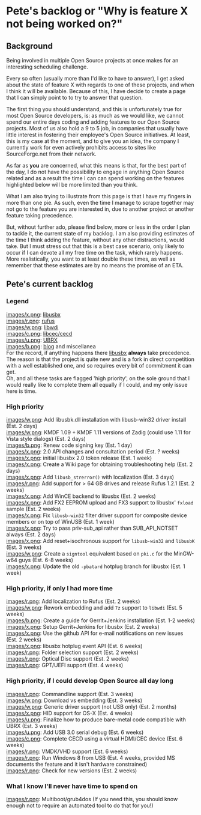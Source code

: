 = Pete's backlog or "Why is feature X not being worked on?" =

== Background ==
Being involved in multiple Open Source projects at once makes for an interesting scheduling challenge.

Every so often (usually more than I'd like to have to answer), I get asked about the state of feature X with regards to one of these projects, and when I think it will be available. Because of this, I have decide to create a page that I can simply point to to try to answer that question.

The first thing you should understand, and this is unfortunately true for most Open Source developers, is: as much as we would like, we cannot spend our entire days coding and adding features to our Open Source projects. Most of us also hold a 9 to 5 job, in companies that usually have little interest in fostering their employee's Open Source initiatives. At least, this is my case at the moment, and to give you an idea, the company I currently work for even actively prohibits access to sites like SourceForge.net from their network.

As far as '''you''' are concerned, what this means is that, for the best part of the day, I do not have the possibility to engage in anything Open Source related and as a result the time I can can spend working on the features highlighted below will be more limited than you think.

What I am also trying to illustrate from this page is that I have my fingers in more than one pie. As such, even the time I manage to scrape together may not go to the feature you are interested in, due to another project or another feature taking precedence.

But, without further ado, please find below, more or less in the order I plan to tackle it, the current state of my backlog. I am also providing estimates of the time I think adding the feature, without any other distractions, would take. But I must stress out that this is a best case scenario, only likely to occur if I can devote all my free time on the task, which rarely happens. More realistically, you want to at least double these times, as well as remember that these estimates are by no means the promise of an ETA.

== Pete's current backlog ==

=== Legend ===
[[images/x.png]]: [http://libusbx.org libusbx]<br/>
[[images/r.png]]: [http://rufus.akeo.ie rufus]<br/>
[[images/w.png]]: [http://libwdi.akeo.ie libwdi]<br/>
[[images/c.png]]: [http://cecd.akeo.ie libcec/cecd]<br/>
[[images/u.png]]: [http://ubrx.akeo.ie UBRX]<br/>
[[images/b.png]]: [http://pete.akeo.ie blog] and miscellanea<br/>
For the record, if anything happens there [http://libusbx.org libusbx] '''always''' take precedence. The reason is that the project is quite new and is a fork in direct competition with a well established one, and so requires every bit of commitment it can get.</br/>
Oh, and all these tasks are flagged 'high priority', on the sole ground that I would really like to complete them all equally if I could, and my only issue here is time.

=== High priority ===
[[images/w.png]]: Add libusbk.dll installation with libusb-win32 driver install (Est. 2 days)<br/>
[[images/w.png]]: KMDF 1.09 + KMDF 1.11 versions of Zadig (could use 1.11 for Vista style dialogs) (Est. 2 days)<br/>
[[images/b.png]]: Renew code signing key (Est. 1 day)<br/>
[[images/x.png]]: 2.0 API changes and consultation period (Est. ? weeks)<br/>
[[images/x.png]]: initial libusbx 2.0 token release (Est. 1 week)<br/>
[[images/x.png]]: Create a Wiki page for obtaining troubleshooting help (Est. 2 days)<br/>
[[images/x.png]]: Add <code>libusb_strerror()</code> with localization (Est. 3 days)<br/>
[[images/r.png]]: Add support for > 64 GB drives and release Rufus 1.2.1 (Est. 2 weeks)<br/>
[[images/x.png]]: Add WinCE backend to libusbx (Est. 2 weeks)<br/>
[[images/x.png]]: Add FX2 EEPROM upload and FX3 support to libusbx' <code>fxload</code> sample (Est. 2 weeks)<br/>
[[images/x.png]]: Fix <code>libusb-win32</code> filter driver support for composite device members or on top of WinUSB (Est. 1 week)<br/>
[[images/x.png]]: Try to pass priv-sub_api rather than SUB_API_NOTSET always (Est. 2 days)<br/>
[[images/x.png]]: Add reset+isochronous support for <code>libusb-win32</code> and <code>libusbK</code> 
(Est. 3 weeks)<br/>
[[images/w.png]]: Create a <code>signtool</code> equivalent based on <code>pki.c</code> for the MinGW-w64 guys (Est. 6-8 weeks)<br/>
[[images/x.png]]: Update the old <code>-pbatard</code> hotplug branch for libusbx (Est. 1 week)

=== High priority, if only I had more time ===
[[images/r.png]]: Add localization to Rufus (Est. 2 weeks)<br/>
[[images/w.png]]: Rework embedding and add <code>7z</code> support to <code>libwdi</code> (Est. 5 weeks)<br/>
[[images/b.png]]: Create a guide for Gerrit+Jenkins installation (Est. 1-2 weeks)<br/>
[[images/x.png]]: Setup Gerrit+Jenkins for libusbx (Est. 2 weeks)<br/>
[[images/x.png]]: Use the github API for e-mail notifications on new issues (Est. 2 weeks)<br/>
[[images/x.png]]: libusbx hotplug event API (Est. 6 weeks)<br/>
[[images/r.png]]: Folder selection support (Est. 2 weeks)<br/>
[[images/r.png]]: Optical Disc support (Est. 2 weeks)<br/>
[[images/r.png]]: GPT/UEFI support (Est. 4 weeks)<br/>

=== High priority, if I could develop Open Source all day long ===
[[images/r.png]]: Commandline support (Est. 3 weeks)<br/>
[[images/w.png]]: Download vs embedding (Est. 3 weeks)<br/>
[[images/w.png]]: Generic driver support (not USB only) (Est. 2 months)<br/>
[[images/x.png]]: HID support for OS-X (Est. 4 weeks)<br/>
[[images/u.png]]: Finalize how to produce bare-metal code compatible with UBRX (Est. 3 weeks)<br/>
[[images/u.png]]: Add USB 3.0 serial debug (Est. 6 weeks)<br/>
[[images/c.png]]: Complete CECD using a virtual HDMI/CEC device (Est. 6 weeks)<br/>
[[images/r.png]]: VMDK/VHD support (Est. 6 weeks)<br/>
[[images/r.png]]: Run Windows 8 from USB (Est. 4 weeks, provided MS documents the feature and it isn't hardware constrained)<br/>
[[images/r.png]]: Check for new versions (Est. 2 weeks)<br/>

=== What I know I'll never have time to spend on ===
[[images/r.png]]: Multiboot/grub4dos (If you need this, you should know enough not to require an automated tool to do that for you!)<br/>


